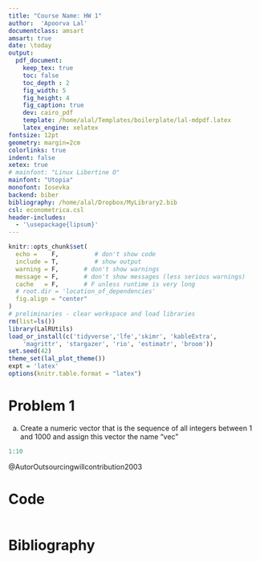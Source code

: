 ```yaml
---
title: "Course Name: HW 1"
author:  'Apoorva Lal'
documentclass: amsart
amsart: true
date: \today
output:
  pdf_document:
    keep_tex: true
    toc: false
    toc_depth : 2
    fig_width: 5
    fig_height: 4
    fig_caption: true
    dev: cairo_pdf
    template: /home/alal/Templates/boilerplate/lal-mdpdf.latex
    latex_engine: xelatex
fontsize: 12pt
geometry: margin=2cm
colorlinks: true
indent: false
xetex: true
# mainfont: "Linux Libertine O"
mainfont: "Utopia"
monofont: Iosevka
backend: biber
bibliography: /home/alal/Dropbox/MyLibrary2.bib
csl: econometrica.csl
header-includes:
  - '\usepackage{lipsum}'
---
```


```r
knitr::opts_chunk$set(
  echo =    F,          # don't show code
  include = T,          # show output
  warning = F,       # don't show warnings
  message = F,       # don't show messages (less serious warnings)
  cache   = F,       # F unless runtime is very long
  # root.dir = 'location_of_dependencies'
  fig.align = "center"
)
# preliminaries - clear workspace and load libraries
rm(list=ls())
library(LalRUtils)
load_or_install(c('tidyverse','lfe','skimr', 'kableExtra',
    'magrittr', 'stargazer', 'rio', 'estimatr', 'broom'))
set.seed(42)
theme_set(lal_plot_theme())
expt = 'latex'
options(knitr.table.format = "latex")
```

# Problem 1

a) Create a numeric vector that is the sequence of all integers
between 1 and 1000 and assign this vector the name "vec"

```r
1:10
```

@AutorOutsourcingwillcontribution2003


# Code
```r
```

# Bibliography
